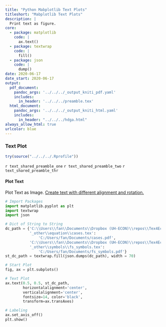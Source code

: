 ```yaml
---
title: "Python Mabplotlib Text Plots"
titleshort: "Mabplotlib Text Plots"
description: |
  Print text as figure.
core:
  - package: matplotlib
    code: |
      ax.text()
  - package: textwrap
    code: |
      fill()
  - package: json
    code: |
      dump()
date: 2020-06-17
date_start: 2020-06-17
output:
  pdf_document:
    pandoc_args: '../../../_output_kniti_pdf.yaml'
    includes:
      in_header: '../../../preamble.tex'
  html_document:
    pandoc_args: '../../../_output_kniti_html.yaml'
    includes:
      in_header: "../../../hdga.html"
always_allow_html: true
urlcolor: blue
---
```


### Text Plot

```r
try(source("../../../.Rprofile"))
```

`r text_shared_preamble_one`
`r text_shared_preamble_two`
`r text_shared_preamble_thr`

#### Plot Text

Plot Text as Image. [Create text with different alignment and rotation.](https://matplotlib.org/3.1.1/gallery/pyplots/text_layout.html#sphx-glr-gallery-pyplots-text-layout-py)

```python
# Import Packages
import matplotlib.pyplot as plt
import textwrap
import json

# Dict of String to String
dc_path = {'C:\\Users\\fan\\Documents\\Dropbox (UH-ECON)\\repos\\Tex4Econ\\'
           '_other\\equation\\cases.tex':
               'C:/Users/fan/Documents/cases.pdf',
           'C:\\Users\\fan\\Documents\\Dropbox (UH-ECON)\\repos\\Tex4Econ\\'
           '_other\\symbols\\fs_symbols.tex':
               'C:/Users/fan/Documents/fs_symbols.pdf'}
st_dc_path = textwrap.fill(json.dumps(dc_path), width = 70)

# Start Plot
fig, ax = plt.subplots()

# Text Plot
ax.text(0.5, 0.5, st_dc_path,
        horizontalalignment='center',
        verticalalignment='center',
        fontsize=14, color='black',
        transform=ax.transAxes)

# Labeling
ax.set_axis_off()
plt.show()
```
